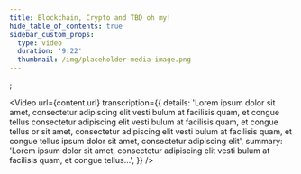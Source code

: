 ```yaml
---
title: Blockchain, Crypto and TBD oh my!
hide_table_of_contents: true
sidebar_custom_props:
  type: video
  duration: '9:22'
  thumbnail: /img/placeholder-media-image.png
---
```


<head>
  <title>{content.meta.title}</title>
  <meta property="og:title" content={content.meta.title} />
  <meta
    property="og:url"
    content={'https://developer.tbd.website/' + content.meta.path}
  />
  <link
    rel="apple-touch-icon"
    href="https://developer.tbd.website/img/tbd-fav-icon-main.png"
  />
</head>;

<Video
  url={content.url}
  transcription={{
    details:
      'Lorem ipsum dolor sit amet, consectetur adipiscing elit vesti bulum at facilisis quam, et congue tellus consectetur adipiscing elit vesti bulum at facilisis quam, et congue tellus or sit amet, consectetur adipiscing elit vesti bulum at facilisis quam, et congue tellus ipsum dolor sit amet, consectetur adipiscing elit',
    summary:
      'Lorem ipsum dolor sit amet, consectetur adipiscing elit vesti bulum at facilisis quam, et congue tellus...',
  }}
/>

<Divider type="dotted" className="" />
